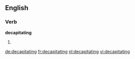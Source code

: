 ==English==

===Verb===
'''decapitating'''

# {{present participle of|[[decapitate]]}}

[[de:decapitating]]
[[fr:decapitating]]
[[nl:decapitating]]
[[vi:decapitating]]